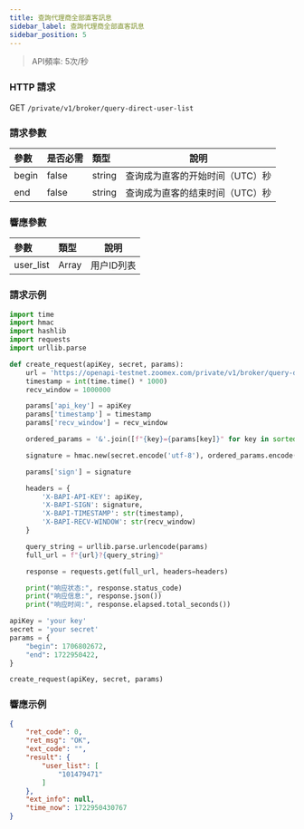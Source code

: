 ```yaml
---
title: 查詢代理商全部直客訊息
sidebar_label: 查詢代理商全部直客訊息
sidebar_position: 5
---
```


> API頻率: 5次/秒

### HTTP 請求
GET `/private/v1/broker/query-direct-user-list`

### 請求參數
| 參數 | 是否必需 | 類型 | 說明|
|:----- |:-------|:-----|------ |
|begin |false |string |查询成为直客的开始时间（UTC）秒|
|end |false |string |查询成为直客的结束时间（UTC）秒|

### 響應參數
| 參數 | 類型 | 說明|
|:----- |:-----|----- |
|user_list |Array| 用户ID列表|

### 請求示例

```python
import time
import hmac
import hashlib
import requests
import urllib.parse

def create_request(apiKey, secret, params):
    url = 'https://openapi-testnet.zoomex.com/private/v1/broker/query-direct-user-list'
    timestamp = int(time.time() * 1000)
    recv_window = 1000000

    params['api_key'] = apiKey
    params['timestamp'] = timestamp
    params['recv_window'] = recv_window

    ordered_params = '&'.join([f"{key}={params[key]}" for key in sorted(params.keys())])

    signature = hmac.new(secret.encode('utf-8'), ordered_params.encode('utf-8'), hashlib.sha256).hexdigest()

    params['sign'] = signature

    headers = {
        'X-BAPI-API-KEY': apiKey,
        'X-BAPI-SIGN': signature,
        'X-BAPI-TIMESTAMP': str(timestamp),
        'X-BAPI-RECV-WINDOW': str(recv_window)
    }

    query_string = urllib.parse.urlencode(params)
    full_url = f"{url}?{query_string}"

    response = requests.get(full_url, headers=headers)

    print("响应状态:", response.status_code)
    print("响应信息:", response.json())
    print("响应时间:", response.elapsed.total_seconds())

apiKey = 'your key'
secret = 'your secret'
params = {
    "begin": 1706802672,
    "end": 1722950422,
}

create_request(apiKey, secret, params)
```

### 響應示例

```json
{
    "ret_code": 0,
    "ret_msg": "OK",
    "ext_code": "",
    "result": {
        "user_list": [
            "101479471"
        ]
    },
    "ext_info": null,
    "time_now": 1722950430767
}
```
